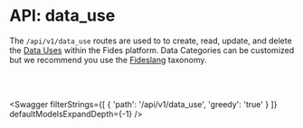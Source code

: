 

# API: data_use

The `/api/v1/data_use` routes are used to to create, read, update, and delete the [Data Uses](/tutorials/data-mapping-glossary#data-use) within the Fides platform. Data Categories can be customized but we recommend you use the [Fideslang](https://ethyca.github.io/fideslang/explorer/) taxonomy. 

<br></br>

<Swagger 
    filterStrings={[
        {
            'path': '/api/v1/data_use',
            'greedy': 'true'
        }
    ]} 
    defaultModelsExpandDepth={-1}
/>
